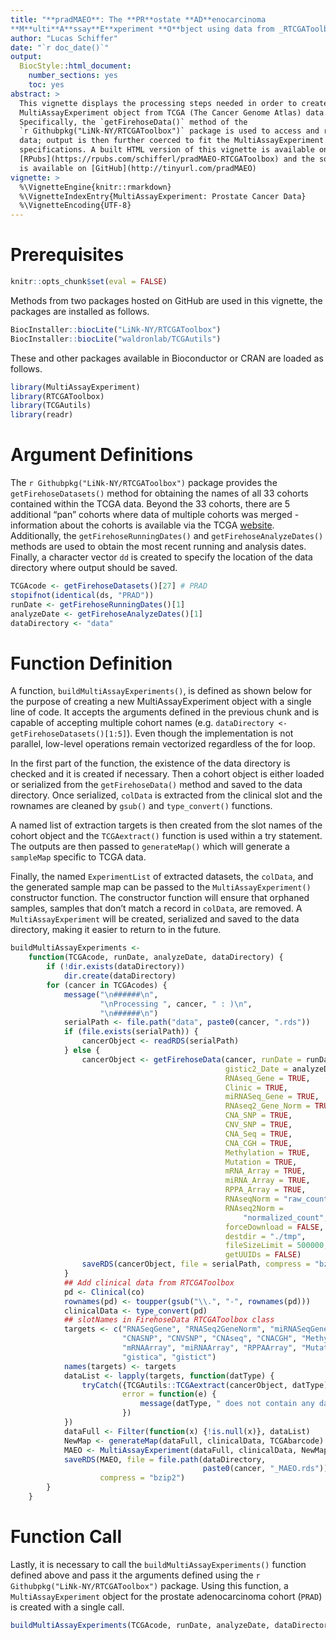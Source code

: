 ```yaml
---
title: "**pradMAEO**: The **PR**ostate **AD**enocarcinoma
**M**ulti**A**ssay**E**xperiment **O**bject using data from _RTCGAToolbox_"
author: "Lucas Schiffer"
date: "`r doc_date()`"
output:
  BiocStyle::html_document:
    number_sections: yes
    toc: yes
abstract: >
  This vignette displays the processing steps needed in order to create a
  MultiAssayExperiment object from TCGA (The Cancer Genome Atlas) data.
  Specifically, the `getFirehoseData()` method of the
  `r Githubpkg("LiNk-NY/RTCGAToolbox")` package is used to access and read in
  data; output is then further coerced to fit the MultiAssayExperiment object
  specifications. A built HTML version of this vignette is available on
  [RPubs](https://rpubs.com/schifferl/pradMAEO-RTCGAToolbox) and the source
  is available on [GitHub](http://tinyurl.com/pradMAEO)
vignette: >
  %\VignetteEngine{knitr::rmarkdown}
  %\VignetteIndexEntry{MultiAssayExperiment: Prostate Cancer Data}
  %\VignetteEncoding{UTF-8}
---
```


# Prerequisites

```r
knitr::opts_chunk$set(eval = FALSE)
```

Methods from two packages hosted on GitHub are used in this vignette, the
packages are installed as follows.

```r
BiocInstaller::biocLite("LiNk-NY/RTCGAToolbox")
BiocInstaller::biocLite("waldronlab/TCGAutils")
```

These and other packages available in Bioconductor or CRAN are loaded as
follows.

```r
library(MultiAssayExperiment)
library(RTCGAToolbox)
library(TCGAutils)
library(readr)
```

# Argument Definitions

The `r Githubpkg("LiNk-NY/RTCGAToolbox")` package provides the
`getFirehoseDatasets()` method for obtaining the names of all 33 cohorts
contained within the TCGA data. Beyond the 33 cohorts, there are 5 additional
"pan" cohorts where data of multiple cohorts was merged - information about the
cohorts is available via the TCGA
[website](http://cancergenome.nih.gov/cancersselected). Additionally, the
`getFirehoseRunningDates()` and `getFirehoseAnalyzeDates()` methods are used
to obtain the most recent running and analysis dates. Finally, a character
vector `dd` is created to specify the location of the data directory where
output should be saved.

```r
TCGAcode <- getFirehoseDatasets()[27] # PRAD
stopifnot(identical(ds, "PRAD"))
runDate <- getFirehoseRunningDates()[1]
analyzeDate <- getFirehoseAnalyzeDates()[1]
dataDirectory <- "data"
```

# Function Definition

A function, `buildMultiAssayExperiments()`, is defined as shown below for the
purpose of creating a new MultiAssayExperiment object with a single line of
code. It accepts the arguments defined in the previous chunk and is capable of
accepting multiple cohort names
(e.g. `dataDirectory <- getFirehoseDatasets()[1:5]`). Even though the
implementation is not parallel, low-level operations remain vectorized
regardless of the for loop. 

In the first part of the function, the existence of the data directory is
checked and it is created if necessary. Then a cohort object is either loaded
or serialized from the `getFirehoseData()` method and saved to the data
directory. Once serialized, `colData` is extracted from the clinical slot and
the rownames are cleaned by `gsub()` and `type_convert()` functions. 

A named list of extraction targets is then created from the slot names of the
cohort object and the `TCGAextract()` function is used within a try statement.
The outputs are then passed to `generateMap()` which will generate a `sampleMap`
specific to TCGA data.

Finally, the named `ExperimentList` of extracted datasets, the `colData`, and
the generated sample map can be passed to the `MultiAssayExperiment()`
constructor function. The constructor function will ensure that orphaned
samples, samples that don't match a record in `colData`, are removed.
A `MultiAssayExperiment` will be created, serialized and saved to the data
directory, making it easier to return to in the future.

```r
buildMultiAssayExperiments <-
    function(TCGAcode, runDate, analyzeDate, dataDirectory) {
        if (!dir.exists(dataDirectory))
            dir.create(dataDirectory)
        for (cancer in TCGAcodes) {
            message("\n######\n",
                    "\nProcessing ", cancer, " : )\n",
                    "\n######\n")
            serialPath <- file.path("data", paste0(cancer, ".rds"))
            if (file.exists(serialPath)) {
                cancerObject <- readRDS(serialPath)
            } else {
                cancerObject <- getFirehoseData(cancer, runDate = runDate,
                                                gistic2_Date = analyzeDate,
                                                RNAseq_Gene = TRUE,
                                                Clinic = TRUE,
                                                miRNASeq_Gene = TRUE,
                                                RNAseq2_Gene_Norm = TRUE,
                                                CNA_SNP = TRUE,
                                                CNV_SNP = TRUE,
                                                CNA_Seq = TRUE,
                                                CNA_CGH = TRUE,
                                                Methylation = TRUE,
                                                Mutation = TRUE,
                                                mRNA_Array = TRUE,
                                                miRNA_Array = TRUE,
                                                RPPA_Array = TRUE,
                                                RNAseqNorm = "raw_counts",
                                                RNAseq2Norm =
                                                    "normalized_count",
                                                forceDownload = FALSE,
                                                destdir = "./tmp",
                                                fileSizeLimit = 500000,
                                                getUUIDs = FALSE)
                saveRDS(cancerObject, file = serialPath, compress = "bzip2")
            }
            ## Add clinical data from RTCGAToolbox
            pd <- Clinical(co)
            rownames(pd) <- toupper(gsub("\\.", "-", rownames(pd)))
            clinicalData <- type_convert(pd)
            ## slotNames in FirehoseData RTCGAToolbox class
            targets <- c("RNASeqGene", "RNASeq2GeneNorm", "miRNASeqGene",
                         "CNASNP", "CNVSNP", "CNAseq", "CNACGH", "Methylation",
                         "mRNAArray", "miRNAArray", "RPPAArray", "Mutations",
                         "gistica", "gistict")
            names(targets) <- targets
            dataList <- lapply(targets, function(datType) {
                tryCatch({TCGAutils::TCGAextract(cancerObject, datType)},
                         error = function(e) {
                             message(datType, " does not contain any data!")
                         })
            })
            dataFull <- Filter(function(x) {!is.null(x)}, dataList)
            NewMap <- generateMap(dataFull, clinicalData, TCGAbarcode)
            MAEO <- MultiAssayExperiment(dataFull, clinicalData, NewMap)
            saveRDS(MAEO, file = file.path(dataDirectory,
                                           paste0(cancer, "_MAEO.rds")),
                    compress = "bzip2")
        }
    }
```

# Function Call

Lastly, it is necessary to call the `buildMultiAssayExperiments()` function
defined above and pass it the arguments defined using the
`r Githubpkg("LiNk-NY/RTCGAToolbox")` package. Using this function, a
`MultiAssayExperiment` object for the prostate
adenocarcinoma cohort (`PRAD`) is created with a single call.

```r
buildMultiAssayExperiments(TCGAcode, runDate, analyzeDate, dataDirectory)
```
